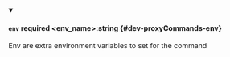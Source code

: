 
<details className="config-field" data-expandable="false" open>
<summary>

#### `env` <span class="config-field-required" data-required="false">required</span> <span class="config-field-type">&lt;env_name&gt;:string</span> <span class="config-field-default"></span> <span class="config-field-enum"></span> {#dev-proxyCommands-env}

Env are extra environment variables to set for the command

</summary>



</details>
